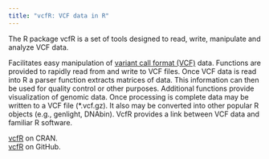 ```yaml
---
title: "vcfR: VCF data in R"
---
```


The R package vcfR is a set of tools designed to read, write, manipulate and analyze VCF data.


Facilitates easy manipulation of [variant call format (VCF)](https://github.com/samtools/hts-specs) data. Functions are provided to rapidly read from and write to VCF files. Once VCF data is read into R a parser function extracts matrices of data. This information can then be used for quality control or other purposes. Additional functions provide visualization of genomic data. Once processing is complete data may be written to a VCF file (*.vcf.gz). It also may be converted into other popular R objects (e.g., genlight, DNAbin). VcfR provides a link between VCF data and familiar R software.


[vcfR](https://CRAN.R-project.org/package=vcfR) on CRAN.    
[vcfR](https://github.com/knausb/vcfR) on GitHub.



